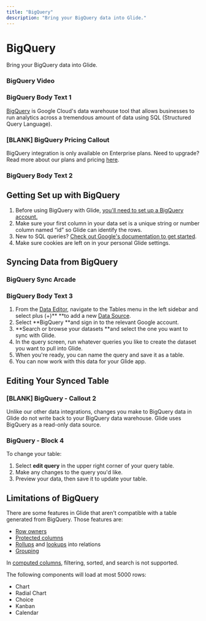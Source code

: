 ```yaml
---
title: "BigQuery"
description: "Bring your BigQuery data into Glide."
---
```


# BigQuery

Bring your BigQuery data into Glide.

### BigQuery Video

### BigQuery Body Text 1

[BigQuery](https://cloud.google.com/bigquery) is Google Cloud's data warehouse tool that allows businesses to run analytics across a tremendous amount of data using SQL (Structured Query Language).

### [BLANK] BigQuery Pricing Callout

BigQuery integration is only available on Enterprise plans. Need to upgrade? Read more about our plans and pricing [here](https://www.glideapps.com/pricing).

### BigQuery Body Text 2

## Getting Set up with BigQuery

1. Before using BigQuery with Glide, [you'll need to set up a BigQuery account.](https://cloud.google.com/bigquery)
2. Make sure your first column in your data set is a unique string or number column named “id” so Glide can identify the rows.
3. New to SQL queries? [Check out Google's documentation to get started](https://cloud.google.com/bigquery/docs/reference/standard-sql/introduction).
4. Make sure cookies are left on in your personal Glide settings.

## Syncing Data from BigQuery



### BigQuery Sync Arcade

### BigQuery Body Text 3

1. From the [Data Editor](/data-editor), navigate to the Tables menu in the left sidebar and select plus (+)** **to add a new [Data Source](/data-sources).
2. Select **BigQuery **and sign in to the relevant Google account.
3. **Search or browse your datasets **and select the one you want to sync with Glide.
4. In the query screen, run whatever queries you like to create the dataset you want to pull into Glide.
5. When you're ready, you can name the query and save it as a table.
6. You can now work with this data for your Glide app.

## Editing Your Synced Table



### [BLANK] BigQuery - Callout 2

Unlike our other data integrations, changes you make to BigQuery data in Glide do not write back to your BigQuery data warehouse. Glide uses BigQuery as a read-only data source.

### BigQuery - Block 4

To change your table:

1. Select **edit query** in the upper right corner of your query table.
2. Make any changes to the query you'd like.
3. Preview your data, then save it to update your table.

## Limitations of BigQuery

There are some features in Glide that aren't compatible with a table generated from BigQuery. Those features are:

- [Row owners](/row-owners)
- [Protected columns](/protected-columns)
- [Rollups](/rollup-column) and [lookups](/lookup-column) into relations
- [Grouping](/group)

In [computed columns](/computed-columns), filtering, sorted, and search is not supported.

The following components will load at most 5000 rows:

- Chart
- Radial Chart
- Choice
- Kanban
- Calendar



